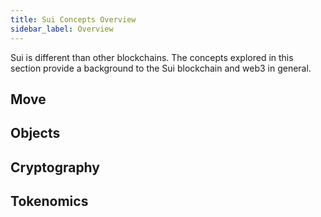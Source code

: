 ```yaml
---
title: Sui Concepts Overview
sidebar_label: Overview
---
```



Sui is different than other blockchains. The concepts explored in this section provide a background to the Sui blockchain and web3 in general.

## Move

<Cards>
<Card title="Move overview" href="concepts/sui-move-concepts"/>
<Card title="Patterns" href="concepts/sui-move-concepts/patterns"/>
<Card title="Package upgrades" href="concepts/sui-move-concepts/packages/upgrade">
</Card>
</Cards>

## Objects

<Cards>
<Card title="Object Model" href="concepts/object-model"/>
<Card title="Dynamic Fields" href="concepts/dynamic-fields"/>
<Card title="Transfer to Object" href="concepts/transfers/transfer-to-object"/>
</Cards>

## Cryptography

<Cards>
<Card title="zkLogin" href="concepts/cryptography/zklogin"/>
<Card title="Transaction authentication" href="concepts/cryptography/transaction-auth"/>
</Cards>

## Tokenomics

<Cards>
<Card title="SUI token" href="concepts/tokenomics/sui-coin" />
<Card title="Gas in Sui" href="concepts/tokenomics/gas-in-sui" />
<Card title="Storage fund" href="concepts/tokenomics/storage-fund" />
</Cards>
